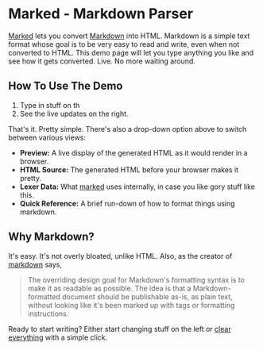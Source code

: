 Marked - Markdown Parser
========================

[Marked] lets you convert [Markdown] into HTML.  Markdown is a simple text format whose goal is to be very easy to read and write, even when not converted to HTML.  This demo page will let you type anything you like and see how it gets converted.  Live.  No more waiting around.

How To Use The Demo
-------------------

1. Type in stuff on th
2. See the live updates on the right.

That's it.  Pretty simple.  There's also a drop-down option above to switch between various views:

- **Preview:**  A live display of the generated HTML as it would render in a browser.
- **HTML Source:**  The generated HTML before your browser makes it pretty.
- **Lexer Data:**  What [marked] uses internally, in case you like gory stuff like this.
- **Quick Reference:**  A brief run-down of how to format things using markdown.

Why Markdown?
-------------

It's easy.  It's not overly bloated, unlike HTML.  Also, as the creator of [markdown] says,

> The overriding design goal for Markdown's
> formatting syntax is to make it as readable
> as possible. The idea is that a
> Markdown-formatted document should be
> publishable as-is, as plain text, without
> looking like it's been marked up with tags
> or formatting instructions.

Ready to start writing?  Either start changing stuff on the left or
[clear everything](/demo/?text=) with a simple click.

[Marked]: https://github.com/markedjs/marked/
[Markdown]: http://daringfireball.net/projects/markdown/
